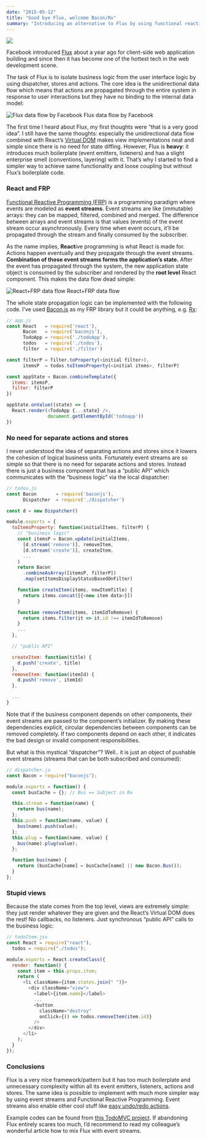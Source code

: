 ```yaml
---
date: "2015-05-12"
title: "Good bye Flux, welcome Bacon/Rx"
summary: "Introducing an alternative to Flux by using functional reactive programming and Bacon."
---
```


![](./bacon.png)

Facebook introduced [Flux](https://facebook.github.io/flux/) about a year ago for
client-side web application building and since then it has become one of the hottest
tech in the web development scene.

The task of Flux is to isolate business logic from the user interface logic by
using dispatcher, stores and actions. The core idea is the unidirectional data
flow which means that actions are propagated through the entire system in response
to user interactions but they have no binding to the internal data model:

![](./flux-dataflow.png "Flux data flow by Facebook") <span class="imglabel">Flux data flow by Facebook</span>

The first time I heard about Flux, my first thoughts were “that is a very good idea”.
I still have the same thoughts: especially the unidirectional data flow combined
with React’s [Virtual DOM](https://reactjs.org/docs/glossary.html) makes view
implementations neat and simple since there is no need for state diffing. However,
Flux is **heavy**: it introduces much boilerplate (event emitters, listeners) and has
a slight enterprise smell (conventions, layering) with it. That’s why I started
to find a simpler way to achieve same functionality and loose coupling but without
Flux’s boilerplate code.

### React and FRP

[Functional Reactive Programming (FRP)](https://en.wikipedia.org/wiki/Functional_reactive_programming)
is a programming paradigm where events are modeled as **event streams**. Event streams
are like (immutable) arrays: they can be mapped, filtered, combined and merged.
The difference between arrays and event streams is that values (events) of the
event stream occur asynchronously. Every time when event occurs, it’ll be propagated
through the stream and finally consumed by the subscriber.

As the name implies, **React**ive programming is what React is made for. Actions
happen eventually and they propagate through the event streams.
**Combination of those event streams forms the application’s state.** After the
event has propagated through the system, the new application state object is
consumed by the subscriber and rendered by the **root level** React component.
This makes the data flow dead simple:

![](./frp-dataflow.png "React+FRP data flow") <span class="imglabel">React+FRP data flow</span>

The whole state propagation logic can be implemented with the following code. I’ve
used [Bacon.js](https://github.com/baconjs/bacon.js) as my FRP library but it
could be anything, e.g. [Rx](https://github.com/ReactiveX/rxjs):

```js
// app.js
const React   = require('react'),
      Bacon   = require('baconjs'),
      TodoApp = require('./todoApp'),
      todos   = require('./todos'),
      filter  = require('./filter')

const filterP = filter.toProperty(<initial filter>),
      itemsP  = todos.toItemsProperty(<initial items>, filterP)

const appState = Bacon.combineTemplate({
  items: itemsP,
  filter: filterP
})

appState.onValue((state) => {
  React.render(<TodoApp {...state} />,
               document.getElementById('todoapp'))
})
```

### No need for separate actions and stores

I never understood the idea of separating actions and stores since it lowers
the cohesion of logical business units. Fortunately event streams are so simple
so that there is no need for separate actions and stores. Instead there is just
a business component that has a “public API” which communicates with the
“business logic” via the local dispatcher:

```js
// todos.js
const Bacon       = require('baconjs'),
      Dispatcher  = require('./dispatcher')

const d = new Dispatcher()

module.exports = {
  toItemsProperty: function(initialItems, filterP) {
    // "business logic"
    const itemsP = Bacon.update(initialItems,
      [d.stream('remove')], removeItem,
      [d.stream('create')], createItem,
      ...
    )
    return Bacon
      .combineAsArray([itemsP, filterP])
      .map(setItemsDisplayStatusBasedOnFilter)

    function createItem(items, newItemTitle) {
      return items.concat([{<new item data>}])
    }

    function removeItem(items, itemIdToRemove) {
      return items.filter(it => it.id !== itemIdToRemove)
    }
    ...
  },

  // "public API"

  createItem: function(title) {
    d.push('create', title)
  },
  removeItem: function(itemId) {
    d.push('remove', itemId)
  },

  ...
}
```

Note that if the business component depends on other components, their event streams
are passed to the component’s initializer. By making these dependencies explicit, circular
dependencies between components can be removed completely. If two components depend
on each other, it indicates the bad design or invalid component responsibilities.

But what is this mystical “dispatcher”? Well.. it is just an object of pushable event
streams (streams that can be both subscribed and consumed):

```js
// dispatcher.js
const Bacon = require("baconjs");

module.exports = function() {
  const busCache = {}; // Bus == Subject in Rx

  this.stream = function(name) {
    return bus(name);
  };
  this.push = function(name, value) {
    bus(name).push(value);
  };
  this.plug = function(name, value) {
    bus(name).plug(value);
  };

  function bus(name) {
    return (busCache[name] = busCache[name] || new Bacon.Bus());
  }
};
```

### Stupid views

Because the state comes from the top level, views are extremely simple: they just render
whatever they are given and the React’s Virtual DOM does the rest! No callbacks, no
listeners. Just synchronous “public API” calls to the business logic:

```js
// todoItem.jsx
const React = require("react"),
  todos = require("./todos");

module.exports = React.createClass({
  render: function() {
    const item = this.props.item;
    return (
      <li className={item.states.join(" ")}>
        <div className="view">
          <label>{item.name}</label>
          ...
          <button
            className="destroy"
            onClick={() => todos.removeItem(item.id)}
          />
        </div>
      </li>
    );
  }
});
```

### Conclusions

Flux is a very nice framework/pattern but it has too much boilerplate and unnecessary
complexity within all its event emitters, listeners, actions and stores. The same idea
is possible to implement with much more simpler way by using event streams and Functional
Reactive Programming. Event streams also enable other cool stuff like
[easy undo/redo actions](https://github.com/antris/blockgame).

Example codes can be found from [this TodoMVC project](https://github.com/milankinen/react-bacon-todomvc).
If abandoning Flux entirely scares too much, I’d recommend to read my colleague’s wonderful
article how to mix Flux with event streams.
